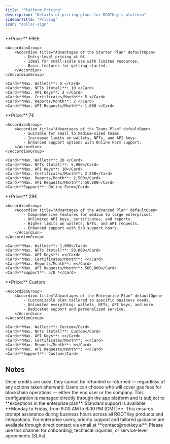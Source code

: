 ```yaml
---
title: "Platform Pricing"
description: "Details of pricing plans for ROOTKey's platform"
sidebarTitle: "Pricing"
icon: "dollar-sign"
---
```


<Tabs>
  <Tab title="Starter Plan - FREE">
    <Check>**Price:** FREE </Check>
  
    <AccordionGroup>
        <Accordion title="Advantages of the Starter Plan" defaultOpen>
            - Entry-level pricing at 0€.
            - Ideal for small-scale use with limited resources.
            - Basic features for getting started.
        </Accordion>
    </AccordionGroup>

    <Card>**Max. Wallets**: 5 </Card>
    <Card>**Max. NFTs (total)**: 10 </Card>
    <Card>**Max. API Keys**: 2 </Card>
    <Card>**Max. Certificates/Month**: 5 </Card>
    <Card>**Max. Reports/Month**: 2 </Card>
    <Card>**Max. API Requests/Month**: 1,000 </Card>
    
  </Tab>
  
  <Tab title="Teams Plan" >
    <Check>**Price:** 7€ </Check>

    <AccordionGroup>
        <Accordion title="Advantages of the Teams Plan" defaultOpen>
            - Suitable for small to medium-sized teams.
            - Increased limits on wallets, NFTs, and API keys.
            - Enhanced support options with Online Form support.
        </Accordion>
    </AccordionGroup>

    <Card>**Max. Wallets**: 20 </Card>
    <Card>**Max. NFTs (total)**: 5,000</Card>
    <Card>**Max. API Keys**: 10</Card>
    <Card>**Max. Certificates/Month**: 2,500</Card>
    <Card>**Max. Reports/Month**: 2,500</Card>
    <Card>**Max. API Requests/Month**: 50,000</Card>
    <Card>**Support**: Online Form</Card>

  </Tab>
  
  <Tab title="Advanced Plan">
    <Check>**Price:** 29€ </Check>
  
    <AccordionGroup>
        <Accordion title="Advantages of the Advanced Plan" defaultOpen>
            - Comprehensive features for medium to large enterprises.
            - Unlimited API keys, certificates, and reports.
            - Higher limits on wallets, NFTs, and API requests.
            - Enhanced support with 5/8 support hours.
        </Accordion>
    </AccordionGroup>

    <Card>**Max. Wallets**: 1,000</Card>
    <Card>**Max. NFTs (total)**: 50,000</Card>
    <Card>**Max. API Keys**: ∞</Card>
    <Card>**Max. Certificates/Month**: ∞</Card>
    <Card>**Max. Reports/Month**: ∞</Card>
    <Card>**Max. API Requests/Month**: 500,000</Card>
    <Card>**Support**: 5/8 *</Card>

  </Tab>
  
  <Tab title="Enterprise Plan">
    <Check>**Price:** Custom </Check>
  
    <AccordionGroup>
        <Accordion title="Advantages of the Enterprise Plan" defaultOpen>
            - Customizable plan tailored to specific business needs.
            - Unlimited everything: wallets, NFTs, API keys, and more.
            - Dedicated support and personalized service.
        </Accordion>
    </AccordionGroup>
        
    <Card>**Max. Wallets**: Custom</Card>
    <Card>**Max. NFTs (total)**: Custom</Card>
    <Card>**Max. API Keys**: ∞</Card>
    <Card>**Max. Certificates/Month**: ∞</Card>
    <Card>**Max. Reports/Month**: ∞</Card>
    <Card>**Max. API Requests/Month**: ∞</Card>
    <Card>**Support**: Custom</Card>

  </Tab>

</Tabs>

## Notes

<AccordionGroup>
  <Accordion title="No Return of Credits">
    Once credits are used, they cannot be refunded or returned — regardless of any actions taken afterward.
  </Accordion>
  <Accordion title="Gas Fee Responsibility">
    Users can choose who will cover gas fees for blockchain operations — either the end user or the company.  
    This configuration is managed directly through the app platform and is subject to **exceptions in the enterprise plan**.
  </Accordion>
  <Accordion title="Support Availability">
    Standard support is available **Monday to Friday, from 9:00 AM to 6:00 PM (GMT)**.  
    This ensures prompt assistance during business hours across all ROOTKey products and integrations.
  </Accordion>
  <Accordion title="Contact Method">
    For enterprise users, priority support and tailored guidance are available through direct contact via email at **contact@rootkey.ai**.  
    Please use this channel for onboarding, technical inquiries, or service-level agreements (SLAs).
  </Accordion>
</AccordionGroup>
